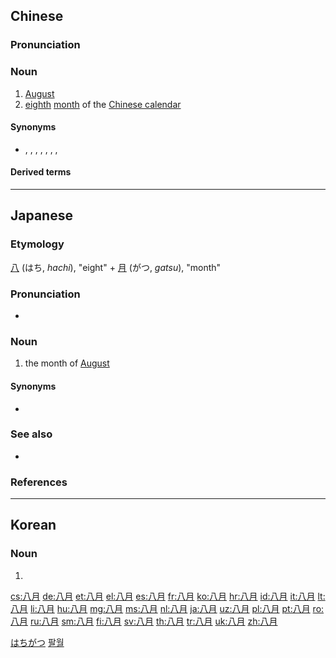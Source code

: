 ==Chinese==
{{zh-forms}}

===Pronunciation===
{{zh-pron
|m=Bāyuè
|c=baat3 jyut6
|h=pfs=Pat-ngie̍t
|mn=Peh--goe̍h/Poeh--ge̍h
|cat=pn
}}

===Noun===
{{zh-noun}}

# [[August]]
# [[eighth]] [[month]] of the [[Chinese calendar]]

====Synonyms====
* {{sense|lunar month}} {{zh-l|桂月}}, {{zh-l|瑩月}}, {{zh-l|虹月}}, {{zh-l|吟秋}}, {{zh-l|鴉月}}, {{zh-l|壯月}}, {{zh-l|仲秋}}, {{zh-l|中秋}}

====Derived terms====
{{zh-der|八月節|八月十五}}

{{zh-cat|Months}}

----

==Japanese==
{{ja-kanjitab|はち|がつ|yomi=on}}

===Etymology===
[[八]] (はち, ''hachi''), "eight" + [[月]] (がつ, ''gatsu''), "month"

===Pronunciation===
* {{ja-pron|はちがつ|y=o|acc=4|acc2=0|acc_ref=NHK|acc2_ref=NHK}}

===Noun===
{{ja-noun|はちがつ}}

# the month of [[August]]

====Synonyms====
* {{ja-r|葉月|はづき}}

===See also===
* {{ja-r|八ヶ月|はっヶげつ}}

===References===
<references/>

[[Category:ja:Months|はちがつ]]

----

==Korean==
{{ko-hanjatab|八|月}}

===Noun===
{{ko-noun|rv=parwol|hangeul=팔월}}

# {{hanja form of|팔월|August}}

[[Category:ko:Months|팔월]]

[[cs:八月]]
[[de:八月]]
[[et:八月]]
[[el:八月]]
[[es:八月]]
[[fr:八月]]
[[ko:八月]]
[[hr:八月]]
[[id:八月]]
[[it:八月]]
[[lt:八月]]
[[li:八月]]
[[hu:八月]]
[[mg:八月]]
[[ms:八月]]
[[nl:八月]]
[[ja:八月]]
[[uz:八月]]
[[pl:八月]]
[[pt:八月]]
[[ro:八月]]
[[ru:八月]]
[[sm:八月]]
[[fi:八月]]
[[sv:八月]]
[[th:八月]]
[[tr:八月]]
[[uk:八月]]
[[zh:八月]]